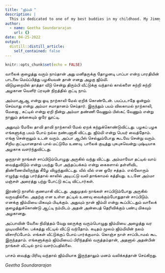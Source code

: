 ```yaml
---
title: "ஜிம்மி "
description: |
  This is dedicated to one of my best buddies in my childhood. My Jimmy
author:
  - name: Geetha Soundararajan
    url: {}
date: 04-25-2022
output:
  distill::distill_article:
    self_contained: false
---
```


```r
knitr::opts_chunk$set(echo = FALSE)
```

வாலைக் குழைத்து வரும் நாய்தான் அது மனிதருக்கு தோழனடி பாப்பா என்ற பாரதியின் பாடலை மெய்ப்பித்து பழகியவன் தான் எனது அழகு ஜிம்மி.\
விடுமுறையில் தாத்தா வீடு சென்று திரும்பி வீட்டுக்கு வந்தால் கால்களை சுற்றி சுற்றி அழகான வெளிர் ப்ரவுன் நிறத்தில் குட்டி நாய்.

அம்மாஆஆ என்று ஓடி நாற்காலி மேல் ஏறிக் கொண்டேன். பயப்படாதே ஒன்றும் செய்யாது என்று அம்மா சமாதானம் செய்தார். இருந்தும் பயம் விலகாமல் நாற்காலி, மேஜை , கட்டில் என்று ஏறி நின்று அம்மா தண்ணி வேணும் பிஸ்கட் வேணும் என்று நானும் தங்கையும் ஒரே லூட்டி.

அதுவும் மேலே தாவி தாவி நாற்காலி மேல் ஏறக் கற்றுக்கொண்டுவிட்டது. பழகப் பழக எங்களுக்கு பயம் போய் நல்ல நண்பனாகி விட்டது. ஜிம்மி என்று பெயர் வைத்தோம். எங்கு சென்றாலும் உடன் வரும். அப்பா ஆபீஸ் செல்லும்போது கூடவே சென்று வரும்.\
சிறிய குட்டியானதால் பால் மட்டுமே உணவு. பாலைக் குடித்து புசுபுசுவென்று புஷ்டியாக அழகாக வளர்ந்துவிட்டது.

ஒருநாள் நாங்கள் சாப்பிடும்பொழுது அருகில் வந்து விட்டது. அம்மாவோ தட்டில் வாய் வைத்துவிடும் என்று பயந்து போ அந்தப்பக்கம் என்று கைகளால் தள்ளிவிட திண்ணையிலிருந்து கீழே விழுந்துவிட்டது. வீல் வீல் என ஒரே சத்தம். எல்லோரும் எழுந்து வந்து பார்த்தால்  காலில் 
 அடிபட்டு வலி தாங்காமல் கத்தியது. உடனே அம்மா மஞ்சள் அரைத்து பற்று போட்டு கட்டி விட்டார்கள்.

இரண்டு நாளில் குணமாகி விட்டது. அதுமுதல் நாங்கள் சாப்பிடும்போது அருகில் வருவதில்லை. அதற்கு என உள்ள தட்டில் உணவு வைக்கும்போதுதான் சாப்பிடும். எனக்கு ஜிம்மியை மிகவும் பிடிக்கும். அதுவும் நான் ஜிம்மி என்று கூப்பிட்டதும் வாலைக் குழைத்துக்கொண்டு ஆட்டி நம்மிடம் அதன் அன்பைத் தெரிவிக்கும் பண்பு மிகவும் அழகானது.

அப்பாவின் வேலை நிமித்தம் வேறு ஊருக்கு வரும்பொழுது ஜிம்மியை அழைத்து வர முடியவில்லை. பக்கத்து வீட்டில் விட்டு வந்தோம். கடிதம் மூலம் ஜிம்மியின் நலம் விசாரிப்போம். எங்கள் வீட்டுக்குப் போய் பார்க்குமாம். கொஞ்ச நாள் சாப்பிடாமல் கூட இருந்ததாம். எங்களுக்கும் ஜிம்மியைப் பிரிந்ததில் வருத்தம்தான், அதனால் அதன்பின் நாங்கள் வீட்டில் நாய் வளர்ப்பதில்லை.

பாசம் வைத்து பிரிவு வந்தால் ஜிம்மியாக இருந்தாலும் மனம் வலிக்கத்தான் செய்கிறது.

*Geetha Soundararajan*
